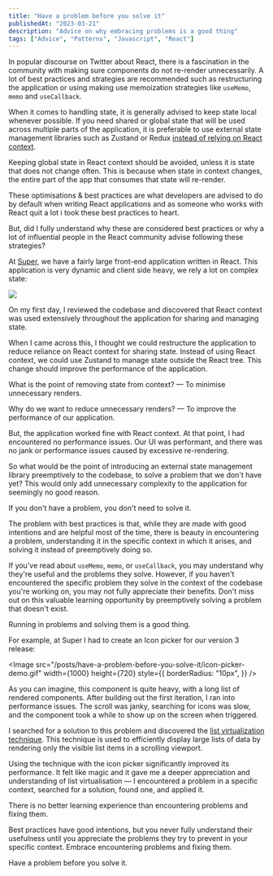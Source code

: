 ```yaml
---
title: "Have a problem before you solve it"
publishedAt: "2023-03-21"
description: "Advice on why embracing problems is a good thing"
tags: ["Advice", "Patterns", "Javascript", "React"]
---
```


In popular discourse on Twitter about React, there is a fascination in the community with making sure components do not re-render unnecessarily. A lot of best practices and strategies are recommended such as restructuring the application or using making use memoization strategies like `useMemo`, `memo` and `useCallback`.

When it comes to handling state, it is generally advised to keep state local whenever possible. If you need shared or global state that will be used across multiple parts of the application, it is preferable to use external state management libraries such as Zustand or Redux [instead of relying on React context](https://blog.isquaredsoftware.com/2021/01/context-redux-differences/).

Keeping global state in React context should be avoided, unless it is state that does not change often. This is because when state in context changes, the entire part of the app that consumes that state will re-render.

These optimisations & best practices are what developers are advised to do by default when writing React applications and as someone who works with React quit a lot i took these best practices to heart.

But, did I fully understand why these are considered best practices or why a lot of influential people in the React community advise following these strategies?

At [Super](https://super.so/), we have a fairly large front-end application written in React. This application is very dynamic and client side heavy, we rely a lot on complex state:

<Image
  src="/posts/have-a-problem-before-you-solve-it/super-app-demo.png"
  width={1000}
  height={720}
/>

On my first day, I reviewed the codebase and discovered that React context was used extensively throughout the application for sharing and managing state.

When I came across this, I thought we could restructure the application to reduce reliance on React context for sharing state. Instead of using React context, we could use Zustand to manage state outside the React tree. This change should improve the performance of the application.

What is the point of removing state from context? — To minimise unnecessary renders.

Why do we want to reduce unnecessary renders? — To improve the performance of our application.

But, the application worked fine with React context. At that point, I had encountered no performance issues. Our UI was performant, and there was no jank or performance issues caused by excessive re-rendering.

So what would be the point of introducing an external state management library preemptively to the codebase, to solve a problem that we don't have yet? This would only add unnecessary complexity to the application for seemingly no good reason.

<Callout heading="It makes sense to first have a problem before you solve it">
  If you don't have a problem, you don't need to solve it.
</Callout>

The problem with best practices is that, while they are made with good intentions and are helpful most of the time, there is beauty in encountering a problem, understanding it in the specific context in which it arises, and solving it instead of preemptively doing so.

If you've read about `useMemo`, `memo`, or `useCallback`, you may understand why they're useful and the problems they solve. However, if you haven't encountered the specific problem they solve in the context of the codebase you're working on, you may not fully appreciate their benefits. Don't miss out on this valuable learning opportunity by preemptively solving a problem that doesn't exist.

Running in problems and solving them is a good thing.

For example, at Super I had to create an Icon picker for our version 3 release:

<Image
  src="/posts/have-a-problem-before-you-solve-it/icon-picker-demo.gif"
  width={1000}
  height={720}
  style={{
    borderRadius: "10px",
  }}
/>

As you can imagine, this component is quite heavy, with a long list of rendered components. After building out the first iteration, I ran into performance issues. The scroll was janky, searching for icons was slow, and the component took a while to show up on the screen when triggered.

I searched for a solution to this problem and discovered the [list virtualization technique](https://www.patterns.dev/posts/virtual-lists). This technique is used to efficiently display large lists of data by rendering only the visible list items in a scrolling viewport.

Using the technique with the icon picker significantly improved its performance. It felt like magic and it gave me a deeper appreciation and understanding of list virtualisation — I encountered a problem in a specific context, searched for a solution, found one, and applied it.

There is no better learning experience than encountering problems and fixing them.

Best practices have good intentions, but you never fully understand their usefulness until you appreciate the problems they try to prevent in your specific context. Embrace encountering problems and fixing them.

Have a problem before you solve it.
